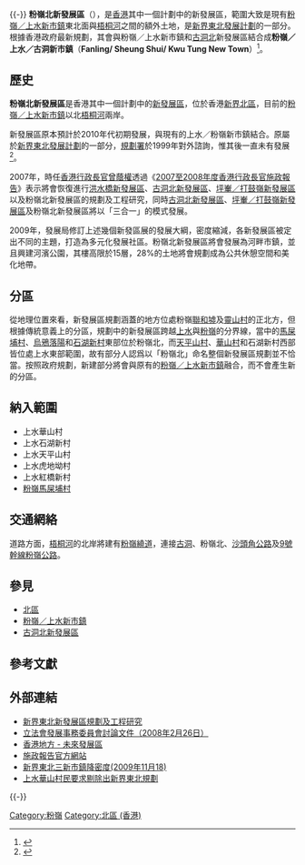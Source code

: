 {{更新|time=2017-01-02T15:16:28+00:00}}
{{HK_future_infrastructure}}{{-}}
{{Infobox Hong Kong new town
|name=粉嶺北新發展區
| en_name = Fanling North New Development Area
|image_file = Fanling North New Development Area View 201701.jpg
|area=1.64
|population=73,300
|population_as_of=N/A
|density=N/A
|development year=2020
|development place=[[新界東|新界東]]
|district= [[北區_(香港)|北區]]
|near new town=[[粉嶺／上水新市鎮|粉嶺／上水新市鎮]]<br />[[古洞北新市鎮|古洞北新市鎮]]<br />[[坪輋／打鼓嶺新市鎮|坪輋／打鼓嶺新市鎮]]
|url=[http://www.districtcouncils.gov.hk/north/chinese/welcome.htm]
}}
'''粉嶺北新發展區'''（{{lang-en|'''Fanling North New Development Area'''}}），是[[香港|香港]]其中一個計劃中的新發展區，範圍大致是現有[[粉嶺／上水新市鎮|粉嶺／上水新市鎮]]東北面與[[梧桐河|梧桐河]]之間的額外土地，是[[新界東北發展計劃|新界東北發展計劃]]的一部分。根據香港政府最新規劃，其會與粉嶺／上水新市鎮和[[古洞北|古洞北]]新發展區結合成'''粉嶺／上水／古洞新市鎮'''（'''Fanling/ Sheung Shui/ Kwu Tung New Town'''）<ref>{{Cite web |url=http://www.nentnda.gov.hk/doc/pe/info_digest.pdf |title=新界東北新發展區規劃及工程研究 |access-date=2018-10-03 |archive-date=2020-12-05 |archive-url=https://web.archive.org/web/20201205103122/http://www.nentnda.gov.hk/doc/pe/info_digest.pdf |dead-url=no }}</ref>。

== 歷史 ==
'''粉嶺北新發展區'''是香港其中一個計劃中的[[香港新市鎮#計劃中新發展區|新發展區]]，位於香港[[新界|新界]][[北區_(香港)|北區]]，目前的[[粉嶺／上水新市鎮|粉嶺／上水新市鎮]]以北[[梧桐河|梧桐河]]兩岸。

新發展區原本預計於2010年代初期發展，與現有的上水／粉嶺新市鎮結合。原屬於[[新界東北發展計劃|新界東北發展計劃]]的一部分，[[規劃署|規劃署]]於1999年對外諮詢，惟其後一直未有發展<ref>{{Cite web |url=http://www.districtcouncils.gov.hk/archive/north_d/chinese/doc/DCm19.doc |title=北區區議會2000-2003年度第十九次會議記錄 |access-date=2018-10-03 |archive-date=2015-09-23 |archive-url=https://web.archive.org/web/20150923215340/http://www.districtcouncils.gov.hk/archive/north_d/chinese/doc/DCm19.doc |dead-url=no }}</ref>。

2007年，時任[[香港行政長官|香港行政長官]][[曾蔭權|曾蔭權]]透過《[[2007至2008年度香港行政長官施政報告|2007至2008年度香港行政長官施政報告]]》表示將會恢復進行[[洪水橋新發展區|洪水橋新發展區]]、[[古洞北新發展區|古洞北新發展區]]、[[坪輋／打鼓嶺新發展區|坪輋／打鼓嶺新發展區]]以及粉嶺北新發展區的規劃及工程研究，同時[[古洞北新發展區|古洞北新發展區]]、[[坪輋／打鼓嶺新發展區|坪輋／打鼓嶺新發展區]]及粉嶺北新發展區將以「三合一」的模式發展。

2009年，發展局修訂上述幾個新發區展的發展大綱，密度縮減，各新發展區被定出不同的主題，打造為多元化發展社區。粉嶺北新發展區將會發展為河畔市鎮，並且興建河濱公園，其樓高限於15層，28%的土地將會規劃成為公共休憩空間和美化地帶。

== 分區 ==
從地理位置來看，新發展區規劃涵蓋的地方位處粉嶺[[聯和墟|聯和墟]]及[[靈山村|靈山村]]的正北方，但根據傳統意義上的分區，規劃中的新發展區跨越[[上水|上水]]與[[粉嶺|粉嶺]]的分界線，當中的[[馬屎埔村|馬屎埔村]]、[[烏鴉落陽|烏鴉落陽]]和[[石湖新村|石湖新村]]東部位於粉嶺北，而[[天平山村|天平山村]]、[[華山村|華山村]]和石湖新村西部皆位處上水東部範圍，故有部分人認爲以「粉嶺北」命名整個新發展區規劃並不恰當。按照政府規劃，新建部分將會與原有的[[粉嶺／上水新市鎮|粉嶺／上水新市鎮]]融合，而不會產生新的分區。

== 納入範圍 ==

* 上水華山村
*上水石湖新村
* 上水天平山村
* 上水虎地坳村
* 上水紅橋新村
*[[馬屎埔村|粉嶺馬屎埔村]]

== 交通網絡 ==
道路方面，[[梧桐河|梧桐河]]的北岸將建有[[粉嶺繞道|粉嶺繞道]]，連接[[古洞|古洞]]、粉嶺北、[[沙頭角公路|沙頭角公路]]及[[香港9號幹線|9號幹線]][[粉嶺公路|粉嶺公路]]。

== 參見 ==
* [[北區_(香港)|北區]]
* [[粉嶺／上水新市鎮|粉嶺／上水新市鎮]]
* [[古洞北新發展區|古洞北新發展區]]

== 參考文獻 ==
{{Reflist}}

== 外部連結 ==
* [http://www.nentnda.gov.hk/ 新界東北新發展區規劃及工程研究] {{Wayback|url=http://www.nentnda.gov.hk/ |date=20140606224202 }}
* [http://www.devb-plb.gov.hk/chi/business/pdf/LegCoPaper080226.pdf 立法會發展事務委員會討論文件（2008年2月26日）]{{dead link|date=2018年1月 |bot=InternetArchiveBot |fix-attempted=yes }}
* [http://www.hk-place.com/view.php?id=151 香港地方 - 未來發展區] {{Wayback|url=http://www.hk-place.com/view.php?id=151 |date=20181003141712 }}
* [http://www.policyaddress.gov.hk/ 施政報告官方網站] {{Wayback|url=http://www.policyaddress.gov.hk/ |date=20200816080855 }}
* [http://www.singtao.com/yesterday/loc/1118ao04.html 新界東北三新市鎮降密度(2009年11月18)] {{Wayback|url=http://www.singtao.com/yesterday/loc/1118ao04.html |date=20031119083234 }}
* [http://hk.news.yahoo.com/%E4%B8%8A%E6%B0%B4%E8%8F%AF%E5%B1%B1%E6%9D%91%E6%B0%91%E8%A6%81%E6%B1%82%E5%89%94%E9%99%A4%E5%87%BA%E6%96%B0%E7%95%8C%E6%9D%B1%E5%8C%97%E8%A6%8F%E5%8A%83-074100617.html 上水華山村民要求剔除出新界東北規劃]

{{-}}
{{香港新市鎮}}

[[Category:粉嶺|Category:粉嶺]]
[[Category:北區_(香港)|Category:北區 (香港)]]